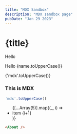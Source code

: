 ```yaml
---
title: "MDX Sandbox"
description: "MDX sandbox page"
pubDate: "Jan 29 2023"
---
```



# {title}
Hello <Thing />

Hello {name.toUpperCase()}

{'mdx'.toUpperCase()}

<div style={{ padding: '20px', backgroundColor: 'tomato' }}>
  <h3>This is MDX</h3>
</div>

```javascript
'mdx'.toUpperCase()
```

<ul>
    {[...Array(5)].map((_, i) => <li key={i}>item {i+1}</li>)}
</ul>

<Chart />

```html
<About />
```
<About />

